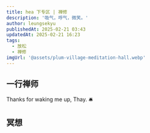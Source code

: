 ```yaml
---
title: hea 下专区 | 禅修
description: '吸气，呼气，微笑。'
author: leungsekyu
publishedAt: 2025-02-21 03:43
updatedAt: 2025-02-21 16:23
tags:
  - 放松
  - 禅修
imgUrl: '@assets/plum-village-meditation-hall.webp'
---
```



## 一行禅师

Thanks for waking me up, Thay. 🛎️

<ImageWithCaption
  src={thayWalkingMeditation}
  alt="一行禅师带领僧团行禅"
  caption="2014 年 6 月，一行禅师带领僧团行禅"
/>

<ImageWithCaption
  src={thayCalligraphy}
  alt="一行禅师的书法"
  caption="peace in oneself<br>peace in the world"
/>

<Bilibili url="//player.bilibili.com/player.html?isOutside=true&aid=961013139&bvid=BV1VH4y1Q7fg&cid=1268833659&p=1"></Bilibili>

<Link
  site="https://plumvillage.org/zh-hant/%e4%b8%80%e8%a1%8c%e7%a6%aa%e5%b8%ab"
  name="一行禪師 ｜ Plum Village"
  first={true}
></Link>

<Link site="https://plumvillage.org/zh-hant" name="Plum Village"></Link>

<Link site="https://www.youtube.com/@plumvillageonline" name="Plum Village"></Link>

## 冥想

<Bilibili url="//player.bilibili.com/player.html?isOutside=true&aid=907941359&bvid=BV1NM4y1d7aC&cid=1080328735&p=1"></Bilibili>

<br />

<Bilibili url="//player.bilibili.com/player.html?isOutside=true&aid=698886063&bvid=BV1nm4y1t7t5&cid=1137783178&p=1"></Bilibili>
